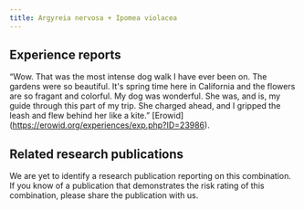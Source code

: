 ---
title: Argyreia nervosa + Ipomea violacea
---
## Experience reports

“Wow. That was the most intense dog walk I have ever been on. The gardens were so beautiful. It's spring time here in California and the flowers are so fragant and colorful. My dog was wonderful. She was, and is, my guide through this part of my trip. She charged ahead, and I gripped the leash and flew behind her like a kite.” [Erowid] (https://erowid.org/experiences/exp.php?ID=23986).

## Related research publications

We are yet to identify a research publication reporting on this combination. If you know of a publication that demonstrates the risk rating of this combination, please share the publication with us.


